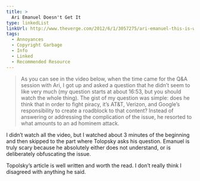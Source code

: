 ```yaml
---
title: >
  Ari Emanuel Doesn't Get It
type: linkedList
linkUrl: http://www.theverge.com/2012/6/1/3057275/ari-emanuel-this-is-where-i-work
tags:
  - Annoyances
  - Copyright Garbage
  - Info
  - Linked
  - Recommended Resource
---
```


> As you can see in the video below, when the time came for the Q&A session with Ari, I got up and asked a question that he didn’t seem to like very much (my question starts at about 16:53, but you should watch the whole thing). The gist of my question was simple: does he think that in order to fight piracy, it’s AT&T, Verizon, and Google’s responsibility to create a roadblock to that content? Instead of answering or addressing the complication of the issue, he resorted to what amounts to an ad hominem attack.

I didn’t watch all the video, but I watched about 3 minutes of the beginning and then skipped to the part where Tolopsky asks his question. Emanuel is truly scary because he absolutely either does not understand, or is deliberately obfuscating the issue.

Topolsky’s article is well written and worth the read. I don’t really think I disagreed with anything he said.
